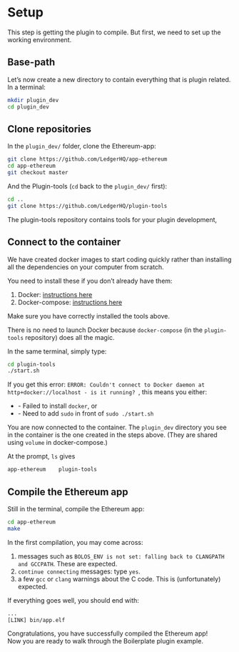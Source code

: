 
# Setup

This step is getting the plugin to compile. But first, we need to set up the working environment.

## Base-path

Let’s now create a new directory to contain everything that is plugin related.  
In a terminal:

```sh copy
mkdir plugin_dev
cd plugin_dev
```
## Clone repositories

In the `plugin_dev/` folder, clone the Ethereum-app:
```sh copy
git clone https://github.com/LedgerHQ/app-ethereum
cd app-ethereum
git checkout master
```
And the Plugin-tools (`cd` back to the `plugin_dev/` first):
```sh copy
cd ..
git clone https://github.com/LedgerHQ/plugin-tools
```
The plugin-tools repository contains tools for your plugin development, 

## Connect to the container

We have created docker images to start coding quickly rather than installing all the dependencies on your computer from scratch.

You need to install these if you don’t already have them:

1. Docker: [instructions here](https://docs.docker.com/get-docker/)
2. Docker-compose: [instructions here](https://docs.docker.com/compose/install/)


<Callout type="warning" emoji="⚠️">
  Make sure you have correctly installed the tools above.
</Callout>

There is no need to launch Docker because `docker-compose` (in the `plugin-tools` repository) does all the magic. 

In the same terminal, simply type:

```sh copy
cd plugin-tools
./start.sh
```

<Callout>
 	If you get this error: <code>ERROR: Couldn't connect to Docker daemon at http+docker://localhost - is it running? </code>, this means you either:
 	<ul>
 		<li>- Failed to install <code>docker</code>, or</li>
 		<li>- Need to add <code>sudo</code> in front of <code>sudo ./start.sh</code></li>
 	</ul>
</Callout>


You are now connected to the container. The `plugin_dev` directory you see in the container is the one created in the steps above. (They are shared using `volume` in docker-compose.)

At the prompt, `ls` gives
```sh copy
app-ethereum    plugin-tools
```
## Compile the Ethereum app

Still in the terminal, compile the Ethereum app:
```sh copy
cd app-ethereum
make
```

In the first compilation, you may come across:
1. messages such as `BOLOS_ENV is not set: falling back to CLANGPATH and GCCPATH`. These are expected.
2. `continue connecting` messages: type `yes`.
3. a few `gcc` or `clang` warnings about the C code. This is (unfortunately) expected.

If everything goes well, you should end with:
```sh copy
...
[LINK] bin/app.elf
```

Congratulations, you have successfully compiled the Ethereum app!  
Now you are ready to walk through the Boilerplate plugin example.
